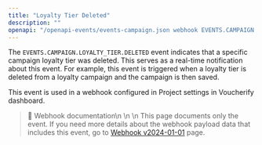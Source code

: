 ```yaml
---
title: "Loyalty Tier Deleted"
description: ""
openapi: "/openapi-events/events-campaign.json webhook EVENTS.CAMPAIGN.LOYALTY_TIER.DELETED"
---
```


The `EVENTS.CAMPAIGN.LOYALTY_TIER.DELETED` event indicates that a specific campaign loyalty tier was deleted. This serves as a real-time notification about this event. For example, this event is triggered when a loyalty tier is deleted from a loyalty campaign and the campaign is then saved.

This event is used in a webhook configured in Project settings in Voucherify dashboard.

> 📘 Webhook documentation\n
>\n
>\n This page documents only the event. If you need more details about the webhook payload data that includes this event, go to [Webhook v2024-01-01](/api-reference/introduction-to-webhooks "Introduction to webhooks v2024-01-01") page.